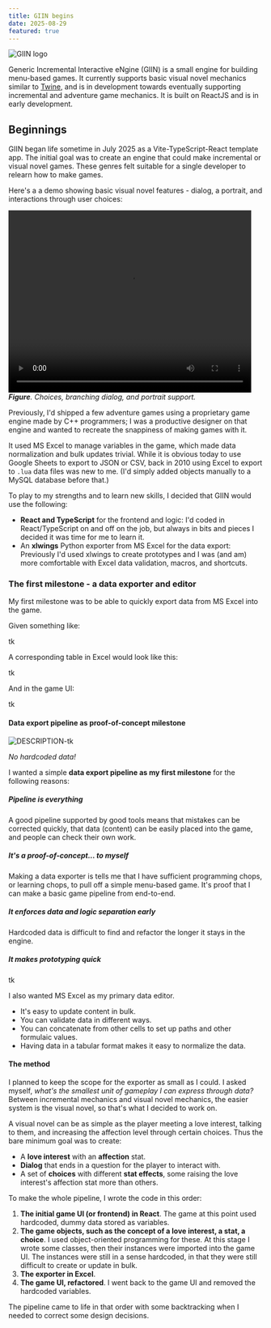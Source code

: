 ```yaml
---
title: GIIN begins
date: 2025-08-29
featured: true
---
```


![GIIN logo](/src/assets/giin-logo-temp.png)

Generic Incremental Interactive eNgine (GIIN) is a small engine for building menu-based games. It currently supports basic visual novel mechanics similar to [Twine](www.twinery.org), and is in development towards eventually supporting incremental and adventure game mechanics. It is built on ReactJS and is in early development.

## Beginnings

GIIN began life sometime in July 2025 as a Vite-TypeScript-React template app. The initial goal was to create an engine that could make incremental or visual novel games. These genres felt suitable for a single developer to relearn how to make games.

Here's a a demo showing basic visual novel features - dialog, a portrait, and interactions through user choices:

<video width="480" height="360" controls><source src={demoLog1} type="video/mp4" /></video>
_**Figure**. Choices, branching dialog, and portrait support._

Previously, I'd shipped a few adventure games using a proprietary game engine made by C++ programmers; I was a productive designer on that engine and wanted to recreate the snappiness of making games with it.
 
It used MS Excel to manage variables in the game, which made data normalization and bulk updates trivial. While it is obvious today to use Google Sheets to export to JSON or CSV, back in 2010 using Excel to export to `.lua` data files was new to me. (I'd simply added objects manually to a MySQL database before that.)
 
To play to my strengths and to learn new skills, I decided that GIIN would use the following:

- **React and TypeScript** for the frontend and logic: I'd coded in React/TypeScript on and off on the job, but always in bits and pieces I decided it was time for me to learn it.
- An **xlwings** Python exporter from MS Excel for the data export: Previously I'd used xlwings to create prototypes and I was (and am) more comfortable with Excel data validation, macros, and shortcuts.

### The first milestone - a data exporter and editor

My first milestone was to be able to quickly export data from MS Excel into the game.

Given something like:

tk

A corresponding table in Excel would look like this:

tk

And in the game UI:

tk

#### Data export pipeline as proof-of-concept milestone

![DESCRIPTION-tk](/src/assets/memes/no-capes.gif)

_No hardcoded data!_

I wanted a simple **data export pipeline as my first milestone** for the following reasons:

##### Pipeline is everything

A good pipeline supported by good tools means that mistakes can be corrected quickly, that data (content) can be easily placed into the game, and people can check their own work.

##### It's a proof-of-concept... to myself

Making a data exporter is tells me that I have sufficient programming chops, or learning chops, to pull off a simple menu-based game. It's proof that I can make a basic game pipeline from end-to-end.

##### It enforces data and logic separation early

Hardcoded data is difficult to find and refactor the longer it stays in the engine.

##### It makes prototyping quick

tk

I also wanted MS Excel as my primary data editor.

- It's easy to update content in bulk.
- You can validate data in different ways.
- You can concatenate from other cells to set up paths and other formulaic values. 
- Having data in a tabular format makes it easy to normalize the data.

#### The method

I planned to keep the scope for the exporter as small as I could. I asked myself, _what's the smallest unit of gameplay I can express through data?_ Between incremental mechanics and visual novel mechanics, the easier system is the visual novel, so that's what I decided to work on.

A visual novel can be as simple as the player meeting a love interest, talking to them, and increasing the affection level through certain choices. Thus the bare minimum goal was to create:

- A **love interest** with an **affection** stat.
- **Dialog** that ends in a question for the player to interact with.
- A set of **choices** with different **stat effects**, some raising the love interest's affection stat more than others.

To make the whole pipeline, I wrote the code in this order:

1. **The initial game UI (or frontend) in React**. The game at this point used hardcoded, dummy data stored as variables.
2. **The game objects, such as the concept of a love interest, a stat, a choice**. I used object-oriented programming for these. At this stage I wrote some classes, then their instances were imported into the game UI. The instances were still in a sense hardcoded, in that they were still difficult to create or update in bulk.
3. **The exporter in Excel**. 
4. **The game UI, refactored**. I went back to the game UI and removed the hardcoded variables.

The pipeline came to life in that order with some backtracking when I needed to correct some design decisions.

